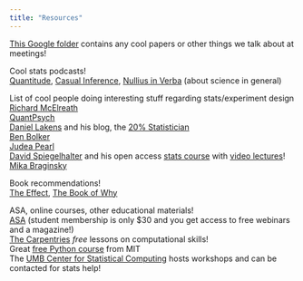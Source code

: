 ```yaml
---
title: "Resources"
---
```


[This Google folder](https://drive.google.com/drive/folders/18txK5o41YNqf4dtX3CXQ-ZCkAz-GcfVY?usp=drive_link) contains any cool papers or other things we talk about at meetings!

Cool stats podcasts!\
[Quantitude](https://quantitudepod.org/), [Casual Inference](https://casualinfer.libsyn.com/), [Nullius in Verba](https://nulliusinverba.podbean.com/) (about science in general)

List of cool people doing interesting stuff regarding stats/experiment design\
[Richard McElreath](https://xcelab.net/rm/)\
[QuantPsych](https://simplistics.net/about-quantpsych/)\
[Daniel Lakens](https://sites.google.com/site/lakens2/) and his blog, the [20% Statistician](https://daniellakens.blogspot.com/)\
[Ben Bolker](https://ms.mcmaster.ca/~bolker/)\
[Judea Pearl](https://bayes.cs.ucla.edu/jp_home.html)\
[David Spiegelhalter](https://www.dpmms.cam.ac.uk/~ds28/) and his open access [stats course](https://www.statslab.cam.ac.uk/Dept/People/djsteaching/teaching17.html) with [video lectures](https://www.youtube.com/playlist?list=PLTBqohhFNBE9jRhvdtnuxj9FiOtDOnqoy)!\
[Mika Braginsky](https://mikabr.io/)

Book recommendations!\
[The Effect](https://theeffectbook.net/), [The Book of Why](https://www.amazon.com/Book-Why-Science-Cause-Effect/dp/046509760X)

ASA, online courses, other educational materials!\
[ASA](https://www.amstat.org/) (student membership is only \$30 and you get access to free webinars and a magazine!)\
[The Carpentries](https://carpentries.org/lessons/) *free* lessons on computational skills!\
Great [free Python course](https://ocw.mit.edu/courses/6-0001-introduction-to-computer-science-and-programming-in-python-fall-2016/) from MIT\
The [UMB Center for Statistical Computing](https://www.umb.edu/admissions/graduate-students/graduate-students-assistantships/center-for-statistical-computing/) hosts workshops and can be contacted for stats help!
